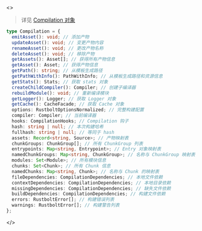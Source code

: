 <>

> 详见 [Compilation 对象](/api/javascript-api/compilation)

```ts
type Compilation = {
  emitAsset(): void; // 添加产物
  updateAsset(): void; // 变更产物内容
  renameAsset(): void; // 更改产物名称
  deleteAsset(): void; // 移除产物
  getAssets(): Asset[]; // 获得所有产物信息
  getAsset(): Asset; // 获得产物信息
  getPath(): string; // 从模板生成路径
  getPathWithInfo(): PathWithInfo; // 从模板生成路径和资源信息
  getStats(): Stats; // 获取 stats 对象
  createChildCompiler(): Compiler; // 创建子编译器
  rebuildModule(): void; // 重新编译模块
  getLogger(): Logger; // 获取 Logger 对象
  getCache(): CacheFacade; // 获取 Cache 对象
  options: RustboltOptionsNormalized; // 完整构建配置
  compiler: Compiler; // 当前编译器
  hooks: CompilationHooks; // Compilation 钩子
  hash: string | null; // 本次构建哈希
  fullhash: string | null; // 等同于 hash
  assets: Record<string, Source>; // 产物映射表
  chunkGroups: ChunkGroup[]; // 所有 ChunkGroup 列表
  entrypoints: Map<string, Entrypoint>; // Entry 对象映射表
  namedChunkGroups: Map<string, ChunkGroup>; // 名称与 ChunkGroup 映射表
  modules: Set<Module>; // 所有模块信息
  chunks: Set<Chunk>; // 所有 Chunk 信息
  namedChunks: Map<string, Chunk>; // 名称与 Chunk 的映射表
  fileDependencies: CompilationDependencies; // 本地文件依赖
  contextDependencies: CompilationDependencies; // 本地目录依赖
  missingDependencies: CompilationDependencies; // 缺失文件依赖
  buildDependencies: CompilationDependencies; // 构建文件依赖
  errors: RustboltError[]; // 构建错误列表
  warnings: RustboltError[]; // 构建警告列表
};
```

</>
